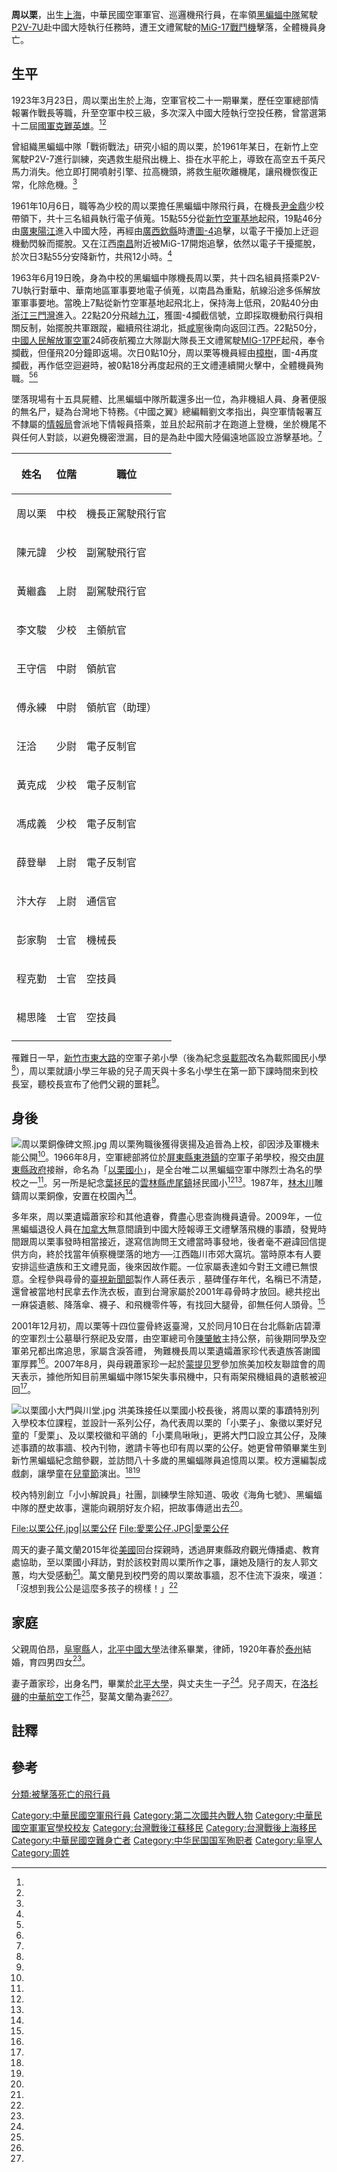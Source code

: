 {{Infobox Military Person
| name       =周以栗
| born   = {{birth date|1923|3|23}}
| died   ={{Death date and age|1963|6|20|1923|3|23}}{{KIA}}
| now = 中華民國空軍上校
| image =File:周以栗銅像照.jpg
| caption   = 周以栗銅像
| Native place =[[江蘇省_(中華民國)|江蘇]][[阜寧縣|阜寧]]{{efn|此以《江蘇旅台外人士史料彙編》為準，碑文等說原籍[[南京市|南京市]]。}}
| alma mater= 中央航空學校
| place of birth    ={{ROC-1912|江蘇省}}[[上海縣|上海縣]]
| place of death    = {{PRC}}[[江西省|江西省]][[臨川縣|臨川縣]]大窩坑
|placeofburial = {{ROC-TWN}}[[新北市|新北市]][[新店區|新店區]][[碧潭|碧潭]]空軍公墓
| nationality = {{ROC}}
| branch  = {{ROCAF}}
| serviceyears  = 
| rank   = [[File:Taiwan-airforce-OF-5.svg|17px]] [[上校|空軍上校]]
}}

'''周以栗'''{{BD|1923年|3月23日|1963年|6月20日{{efn|部分文獻將去世日期記載成任務開始日期6月19日，實際上為20日夜半罹難。}}|}}，出生[[上海|上海]]，中華民國空軍軍官、巡邏機飛行員，在率領[[黑蝙蝠中隊|黑蝙蝠中隊]]駕駛[[P-2海王星巡邏機|P2V-7U]]赴中國大陸執行任務時，遭王文禮駕駛的[[MiG-17戰鬥機|MiG-17戰鬥機]]擊落，全體機員身亡。

==生平==
1923年3月23日，周以栗出生於上海，空軍官校二十一期畢業，歷任空軍總部情報署作戰長等職，升至空軍中校三級，多次深入中國大陸執行空投任務，曾當選第十二屆[[國軍克難英雄|國軍克難英雄]]。<ref name="王明達"/><ref name="李鴻儒"/>

曾組織黑蝙蝠中隊「戰術戰法」研究小組的周以栗，於1961年某日，在新竹上空駕駛P2V-7進行訓練，突遇救生艇飛出機上、掛在水平舵上，導致在高空五千英尺馬力消失。他立即打開噴射引擎、拉高機頭，將救生艇吹離機尾，讓飛機恢復正常，化除危機。<ref name="王明達"/>

1961年10月6日，職等為少校的周以栗擔任黑蝙蝠中隊飛行員，在機長[[尹金鼎|尹金鼎]]少校帶領下，共十三名組員執行電子偵蒐。15點55分從[[新竹空軍基地|新竹空軍基地]]起飛，19點46分由[[廣東|廣東]][[陽江市|陽江]]進入中國大陸，再經由[[廣西|廣西]][[欽縣|欽縣]]時遭[[圖-4|圖-4]]追擊，以電子干擾加上迂迴機動閃躲而擺脫。又在江西[[南昌|南昌]]附近被MiG-17開炮追擊，依然以電子干擾擺脫，於次日3點55分安降新竹，共飛12小時。<ref name="遭Tu-4、MIG-17機攔截"/>

1963年6月19日晚，身為中校的黑蝙蝠中隊機長周以栗，共十四名組員搭乘P2V-7U執行對華中、華南地區軍事要地電子偵蒐，以南昌為重點，航線沿途多係解放軍軍事要地。當晚上7點從新竹空軍基地起飛北上，保持海上低飛，20點40分由[[浙江|浙江]][[三門灣|三門灣]]進入。22點20分飛越[[九江|九江]]，獲圖-4攔截信號，立即採取機動飛行與相關反制，始擺脫共軍跟蹤，繼續飛往湖北，抵[[咸寧|咸寧]]後南向返回江西。22點50分，[[中國人民解放軍空軍|中國人民解放軍空軍]]24師夜航獨立大隊副大隊長王文禮駕駛[[MiG-17戰鬥機|MIG-17PF]]起飛，奉令攔截，但僅飛20分鐘即返場。次日0點10分，周以栗等機員經由[[樟树市|樟樹]]，圖-4再度攔截，再作低空迴避時，被0點18分再度起飛的王文禮連續開火擊中，全體機員殉職。<ref name="執行電偵任務遭攔截機擊落"/><ref name="傅中"/>

墜落現場有十五具屍體、比黑蝙蝠中隊所載還多出一位，為非機組人員、身著便服的無名尸，疑為台灣地下特務。《中國之翼》總編輯劉文孝指出，與空軍情報署互不隸屬的[[國防部軍事情報局|情報局]]會派地下情報員搭乘，並且於起飛前才在跑道上登機，坐於機尾不與任何人對談，以避免機密泄漏，目的是為赴中國大陸偏遠地區設立游擊基地。<ref name="童清峰"/>
{{hideH|機員罹難者名單<ref name="傅中"/>}}
{| class="wikitable"
|-
! 姓名 !! 位階 !! 職位
|-
| 周以栗 || 中校 || 機長正駕駛飛行官
|-
| 陳元諱 || 少校 || 副駕駛飛行官
|-
| 黃繼鑫 || 上尉 || 副駕駛飛行官
|-
| 李文駿 || 少校 || 主領航官
|-
| 王守信 || 中尉 ||領航官
|-
| 傅永練 || 中尉 || 領航官（助理）
|-
| 汪洽 || 少尉 || 電子反制官
|-
| 黃克成 || 少校 || 電子反制官
|-
| 馮成義 || 少校 || 電子反制官
|-
| 薛登舉 || 上尉 || 電子反制官
|-
| 汴大存 || 上尉 || 通信官
|-
| 彭家駒 || 士官 || 機械長
|-
| 程克勤 || 士官 || 空技員
|-
| 楊思隆 || 士官 || 空技員
|-
|}
{{hideF}}
罹難日一早，[[新竹市|新竹市]][[東大路_(新竹市)|東大路]]的空軍子弟小學（後為紀念[[吳載熙|吳載熙]]改名為載熙國民小學<ref name="宋孝先2"/>），周以栗就讀小學三年級的兒子周天與十多名小學生在第一節下課時間來到校長室，聽校長宣布了他們父親的噩耗<ref name="傅中"/>。

==身後==
[[File:周以栗銅像碑文照.jpg|thumb]]
周以栗殉職後獲得褒揚及追晉為上校，卻因涉及軍機未能公開<ref name="王明達"/>。1966年8月，空軍總部將位於[[屏東縣|屏東縣]][[東港鎮_(臺灣)|東港鎮]]的空軍子弟學校{{efn|該校地原為日本軍官交誼廳，二次大戰時擔任飛行員的內山勇雄在此認識台籍料理長妹妹、擔任幼教老師的「阿水」，產生無奈結局的愛情<ref name="林和生"/>。以栗國小校長洪美珠表示為《[[海角七號|海角七號]]》取材地<ref name="蔣繼平"/>。}}，撥交由[[屏東縣政府|屏東縣政府]]接辦，命名為「[[屏東縣東港鎮以栗國民小學|以栗國小]]」，是全台唯二以黑蝙蝠空軍中隊烈士為名的學校之一<ref name="張丞仁"/>。另一所是紀念[[葉拯民|葉拯民]]的[[雲林縣|雲林縣]][[虎尾鎮|虎尾鎮]]拯民國小<ref name="蔣繼平"/><ref name="陳恆光"/>。1987年，[[林木川|林木川]]雕鑄周以栗銅像，安置在校園內<ref name="王明達2"/>。

多年來，周以栗遺孀蕭家珍和其他遺眷，費盡心思查詢機員遺骨。2009年，一位黑蝙蝠退役人員在[[加拿大|加拿大]]無意間讀到中國大陸報導王文禮擊落飛機的事蹟，發覺時間跟周以栗事發時相當接近，遂寫信詢問王文禮當時事發地，後者毫不避諱回信提供方向，終於找當年偵察機墜落的地方──江西臨川市郊大窩坑。當時原本有人要安排這些遺族和王文禮見面，後來因故作罷。一位家屬表達如今對王文禮已無恨意。全程參與尋骨的[[台視新聞|臺視新聞部]]製作人蔣任表示﹐墓碑僅存年代，名稱已不清楚，還曾被當地村民拿去作洗衣板，直到台灣家屬於2001年尋骨時才放回。總共挖出一麻袋遺骸、降落傘、襪子、和飛機零件等，有找回大腿骨，卻無任何人頭骨。<ref name="童清峰"/>

2001年12月初，周以栗等十四位靈骨終返臺灣，又於同月10日在台北縣新店碧潭的空軍烈士公墓舉行祭祀及安厝，由空軍總司令[[陳肇敏|陳肇敏]]主持公祭，前後期同學及空軍弟兄都出席追思，家屬含淚答禮， 殉難機長周以栗遺孀蕭家珍代表遺族答謝國軍厚葬<ref name="何瑞玲"/>。2007年8月，與母親蕭家珍一起於[[蒙提贝罗|蒙提贝罗]]參加旅美加校友聯誼會的周天表示，據他所知目前黑蝙蝠中隊15架失事飛機中，只有兩架飛機組員的遺骸被迎回<ref name="季媛"/>。

[[File:以栗國小大門與川堂.jpg|thumb]]
洪美珠接任以栗國小校長後，將周以栗的事蹟特別列入學校本位課程，並設計一系列公仔，為代表周以栗的「小栗子」、象徵以栗好兒童的「愛栗」、及以栗校徽和平鴿的「小栗鳥啾啾」，更將大門口設立其公仔，及陳述事蹟的故事牆、校內刊物，邀請卡等也印有周以栗的公仔。她更曾帶領畢業生到新竹黑蝙蝠紀念館參觀，並訪問八十多歲的黑蝙蝠隊員追憶周以栗。校方還編製成戲劇，讓學童在[[婦女節、兒童節合併假期|兒童節]]演出。<ref name="張丞仁"/><ref name="許智鈞"/>

校內特別創立「小小解說員」社團，訓練學生除知道、吸收《海角七號》、黑蝙蝠中隊的歷史故事，還能向親朋好友介紹，把故事傳遞出去<ref name="蔣繼平"/>。

<gallery>
File:以栗公仔.jpg|以栗公仔
File:愛栗公仔.JPG|愛栗公仔
</gallery>
周天的妻子萬文蘭2015年從[[美國|美國]]回台探親時，透過屏東縣政府觀光傳播處、教育處協助，至以栗國小拜訪，對於該校對周以栗所作之事，讓她及隨行的友人郭文蕙，均大受感動<ref name="張丞仁"/>。萬文蘭見到校門旁的周以栗故事牆，忍不住流下淚來，嘆道：「沒想到我公公是這麼多孩子的榜樣！」<ref name="許智鈞"/>

==家庭==
父親周伯昂，[[阜寧縣|阜寧縣]]人，[[北平中國大學|北平中國大學]]法律系畢業，律師，1920年春於[[泰州|泰州]]結婚，育四男四女<ref name="李鴻儒2"/>。

妻子蕭家珍，出身名門，畢業於[[北平大學|北平大學]]，與丈夫生一子<ref name="李鴻儒"/>。兒子周天，在[[洛杉磯|洛杉磯]]的[[中華航空|中華航空]]工作<ref name="傅中"/>，娶萬文蘭為妻<ref name="張丞仁"/><ref name="許智鈞"/>。

==註釋==
{{notelist|iger=}}
==參考==
{{portal box|人物|江蘇|台灣|軍事航空}}
{{reflist|2|refs=
<ref name="陳恆光">{{Cite news|url=https://tw.news.yahoo.com/%E5%9D%90%E6%93%81%E9%BB%91%E8%9D%99%E8%9D%A0%E6%A3%AE%E6%9E%97-%E6%8B%AF%E6%B0%91%E5%9C%8B%E5%B0%8F%E5%8A%9B%E7%88%AD%E6%A0%A1%E5%9C%92%E7%89%B9%E8%89%B2-012118261.html|title=立委張嘉郡與五十多位祖孫齊吶喊：還我雲林拯民國小|language=zh-tw|publisher=《中央日報》|author=陳恆光|date=2012-07-02|accessdate=2016-06-14|archive-date=2017-01-11|archive-url=https://web.archive.org/web/20170111171501/https://tw.news.yahoo.com/%E5%9D%90%E6%93%81%E9%BB%91%E8%9D%99%E8%9D%A0%E6%A3%AE%E6%9E%97-%E6%8B%AF%E6%B0%91%E5%9C%8B%E5%B0%8F%E5%8A%9B%E7%88%AD%E6%A0%A1%E5%9C%92%E7%89%B9%E8%89%B2-012118261.html|dead-url=no}}</ref>

<ref name="傅中">{{cite book |author=傅中|chapter=〈中華民國空軍在台灣之第34中隊－－“黑蝙蝠”低空偵察隊 〉|title=《飛虎，黑蝙蝠及黑貓：中華民國空軍與美軍合作戰史》|date=2013-09-01|publisher=知兵堂出版社|volume=|location=臺灣|language=zh-tw|isbn=9789868950986}}</ref>

<ref name="許智鈞">{{Cite news|url=https://tw.news.yahoo.com/%E5%AA%B3%E8%BF%94%E5%8F%B0%E6%8E%A2%E8%A6%AA-%E6%B7%9A%E7%81%91%E4%BB%A5%E6%A0%97%E6%95%85%E4%BA%8B%E7%89%86-215036381.html|title=媳返台探親 淚灑以栗故事牆|language=zh-tw|publisher=《中國時報》|author=許智鈞|date=2015-04-23|accessdate=2016-05-03|archive-date=2017-01-11|archive-url=https://web.archive.org/web/20170111171452/https://tw.news.yahoo.com/%E5%AA%B3%E8%BF%94%E5%8F%B0%E6%8E%A2%E8%A6%AA-%E6%B7%9A%E7%81%91%E4%BB%A5%E6%A0%97%E6%95%85%E4%BA%8B%E7%89%86-215036381.html|dead-url=no}}</ref>

<ref name="蔣繼平">{{Cite news|url=|title=學校的故事 以栗國小學童當解說員|language=zh-tw|publisher=《聯合報》|author=蔣繼平|date=2015-04-27|accessdate=}}</ref>

<ref name="宋孝先2">{{Cite news|url=http://news.gpwb.gov.tw/news.aspx?ydn=2QR3ZY8DxoKPv973RMHrgRbSXFWV6c6yY6P4UjWjfrDj63lEnJCczxJflNO5j6sn2IMRttu%2F9gAeNdhJFJIjzFSYZAzOh8fky2pR8vd4Dlg%3D|title=笑傲藍天俯瞰三江五嶽（下）|language=zh-tw|publisher=《青年日報》|author=宋孝先|date=2009-07-28|accessdate=2016-06-12}}{{dead link|date=2017年12月 |bot=InternetArchiveBot |fix-attempted=yes }}</ref>


<ref name="林和生">{{Cite news|url=https://tw.news.yahoo.com/%E5%85%A7%E5%B1%B1%E5%8B%87%E9%9B%843%E5%BA%A6%E4%BE%86%E5%8F%B0-%E5%B0%8B%E6%89%BE65%E5%B9%B4%E5%89%8D%E5%88%9D%E6%88%80-213000135.html|title=內山勇雄3度來台 尋找65年前初戀|language=zh-tw|publisher=《中國時報》|author=林和生|date=2011-08-14|accessdate=2016-05-03|archive-date=2016-10-01|archive-url=https://web.archive.org/web/20161001182308/https://tw.news.yahoo.com/%e5%85%a7%e5%b1%b1%e5%8b%87%e9%9b%843%e5%ba%a6%e4%be%86%e5%8f%b0-%e5%b0%8b%e6%89%be65%e5%b9%b4%e5%89%8d%e5%88%9d%e6%88%80-213000135.html|dead-url=no}}</ref>

<ref name="季媛">{{Cite news|url=http://www.epochtimes.com/b5/7/8/14/n1801720.htm|title=空小年會 追憶黑蝙蝠黑貓中隊英烈|language=zh-tw|publisher=《大紀元時報》|author=季媛|date=2007-08-14|accessdate=2016-05-03|archive-date=2017-06-20|archive-url=https://web.archive.org/web/20170620093829/http://www.epochtimes.com/b5/7/8/14/n1801720.htm|dead-url=no}}</ref>

<ref name="遭Tu-4、MIG-17機攔截">{{cite book |author=中華戰史文獻學會 |chapter=〈遭Tu-4、MIG-17機攔截〉|title=《空軍特種作戰史回顧》|date=2015|publisher=中華戰史文獻學會|volume=|location=臺灣|language=zh-tw|isbn=9789869178907 }}</ref>

<ref name="執行電偵任務遭攔截機擊落">{{cite book |author=中華戰史文獻學會 |chapter=〈執行電偵任務遭攔截機擊落〉|title=《空軍特種作戰史回顧》|date=2015|publisher=中華戰史文獻學會|volume=|location=臺灣|language=zh-tw|isbn=9789869178907 }}</ref>

<ref name="何瑞玲">{{Cite news|url=http://old.ltn.com.tw/2001/new/dec/11/today-c7.htm|title=黑蝙蝠14烈士 安厝空軍忠靈塔|language=zh-tw|publisher=《自由時報》|author=何瑞玲|date=2001-12-11|accessdate=2016-05-03|archive-date=2017-01-11|archive-url=https://web.archive.org/web/20170111142728/http://old.ltn.com.tw/2001/new/dec/11/today-c7.htm|dead-url=no}}</ref>

<ref name="李鴻儒">{{cite book |author=李鴻儒|chapter=〈周以栗〉|title=《江蘇旅台外人士史料彙編》|date=1985|publisher=復興書局|volume=|location=臺灣|language=zh-tw|isbn=}}</ref>
<ref name="李鴻儒2">{{cite book |author=李鴻儒|chapter=〈周伯昂〉|title=《江蘇旅台外人士史料彙編》|date=1985|publisher=復興書局|volume=|location=臺灣|language=zh-tw|isbn=}}</ref>

<ref name="王明達">{{Cite news|url=http://news.gpwb.gov.tw/news.aspx?ydn=026dTHGgTRNpmRFEgxcbfcCSN9Fhd8KFbqLRgMWauV%2FFtSQpuaMr3AQ2abYBDQsfVJ%2B1xwxjmW4EUuiqKdcmOXFd5TSAEiXoxY%2FzsJRDP1w%3D|title=壯烈犧牲周以栗樹立忠勇典範|language=zh-tw|publisher=《青年日報》|author=王明達|date=2010-08-17|accessdate=2016-05-03}}{{dead link|date=2018年2月 |bot=InternetArchiveBot |fix-attempted=yes }}</ref>

<ref name="王明達2">{{Cite news|url=http://news.gpwb.gov.tw/news.aspx?ydn=026dTHGgTRNpmRFEgxcbfcCSN9Fhd8KFbqLRgMWauV%2FFtSQpuaMr3AQ2abYBDQsfVJ%2B1xwxjmW4EUuiqKdcmOenxDL%2BXfwU2G1B2bI75eFg%3D|title=空小作育英才 優秀學子投身軍旅|language=zh-tw|publisher=《青年日報》|author=王明達|date=2010-08-17|accessdate=2016-05-03|deadurl=yes|archiveurl=https://web.archive.org/web/20160503010101/http://news.gpwb.gov.tw/news.aspx?ydn=026dTHGgTRNpmRFEgxcbfcCSN9Fhd8KFbqLRgMWauV%2FFtSQpuaMr3AQ2abYBDQsfVJ+1xwxjmW4EUuiqKdcmOenxDL+XfwU2G1B2bI75eFg%3D|archivedate=2016-05-03}}</ref>

<ref name="張丞仁">{{Cite news|url=http://www.twtimes.com.tw/?page=news&nid=486622|title=以粟國小把周以粟忠勇愛國精神列入學校課程家屬感動|language=zh-tw|publisher=《臺灣時報》|author=張丞仁|date=2015-05-07|accessdate=2016-05-03|archive-url=https://web.archive.org/web/20160624001246/http://www.twtimes.com.tw/?page=news&nid=486622|archive-date=2016-06-24|dead-url=yes}}</ref>

<ref name="童清峰">{{cite journal |author=童清峰|journal=《亞洲週刊》|title=〈黑蝙蝠的孤魂飛向何方?〉|volume=第16卷|issue=第50期|date=2002-12-09|publisher=亞洲週刊有限公司|location=香港|language=zh-hk|isbn=}}</ref>。


}}

[[Category:中華民國空軍飛行員|Category:中華民國空軍飛行員]]
[[Category:第二次國共內戰人物|Category:第二次國共內戰人物]]
[[Category:中華民國空軍軍官學校校友|Category:中華民國空軍軍官學校校友]]
[[Category:台灣戰後江蘇移民|Category:台灣戰後江蘇移民]]
[[Category:台灣戰後上海移民|Category:台灣戰後上海移民]]
[[Category:中華民國空難身亡者|Category:中華民國空難身亡者]]
[[Category:中华民国国军殉职者|Category:中华民国国军殉职者]]
[[分類:被擊落死亡的飛行員|分類:被擊落死亡的飛行員]]
[[Category:阜寧人|Category:阜寧人]]
[[Category:周姓|Category:周姓]]